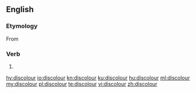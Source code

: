 ==English==

===Etymology===
From {{prefix|dis|colour|lang=en}}

===Verb===
{{en-verb}}

# {{alternative spelling of|discolor|from=British|from2=Canadian|lang=en}}

[[hy:discolour]]
[[io:discolour]]
[[kn:discolour]]
[[ku:discolour]]
[[hu:discolour]]
[[ml:discolour]]
[[my:discolour]]
[[pl:discolour]]
[[te:discolour]]
[[vi:discolour]]
[[zh:discolour]]
